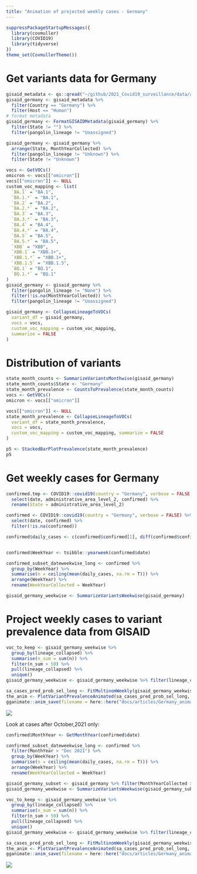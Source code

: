 ```yaml
---
title: "Animation of projected weekly cases - Germany"
---
```



```r
suppressPackageStartupMessages({
  library(covmuller)
  library(COVID19)
  library(tidyverse)
})
theme_set(CovmullerTheme())
```

# Get variants data for Germany

```r
gisaid_metadata <- qs::qread("~/github/2021_Covid19_surveillance/data/all_metadata/metadata_tsv_2023_01_14.qs")
gisaid_germany <- gisaid_metadata %>%
  filter(Country == "Germany") %>%
  filter(Host == "Human")
# format metadata
gisaid_germany <- FormatGISAIDMetadata(gisaid_germany) %>%
  filter(State != "") %>%
  filter(pangolin_lineage != "Unassigned")

gisaid_germany <- gisaid_germany %>%
  arrange(State, MonthYearCollected) %>%
  filter(pangolin_lineage != "Unknown") %>%
  filter(State != "Unknown")

vocs <- GetVOCs()
omicron <- vocs[["omicron"]]
vocs[["omicron"]] <- NULL
custom_voc_mapping <- list(
  `BA.1` = "BA.1",
  `BA.1.*` = "BA.1",
  `BA.2` = "BA.2",
  `BA.2.*` = "BA.2",
  `BA.3` = "BA.3",
  `BA.3.*` = "BA.3",
  `BA.4` = "BA.4",
  `BA.4.*` = "BA.4",
  `BA.5` = "BA.5",
  `BA.5.*` = "BA.5",
  `XBB` = "XBB",
  `XBB.1` = "XBB.1+",
  `XBB.1.*` = "XBB.1+",
  `XBB.1.5` = "XBB.1.5",
  `BQ.1` = "BQ.1",
  `BQ.1.*` = "BQ.1"
)
gisaid_germany <- gisaid_germany %>%
  filter(pangolin_lineage != "None") %>%
  filter(!is.na(MonthYearCollected)) %>%
  filter(pangolin_lineage != "Unassigned")

gisaid_germany <- CollapseLineageToVOCs(
  variant_df = gisaid_germany,
  vocs = vocs,
  custom_voc_mapping = custom_voc_mapping,
  summarize = FALSE
)
```

# Distribution of variants



```r
state_month_counts <- SummarizeVariantsMonthwise(gisaid_germany)
state_month_counts$State <- "Germany"
state_month_prevalence <- CountsToPrevalence(state_month_counts)
vocs <- GetVOCs()
omicron <- vocs[["omicron"]]

vocs[["omicron"]] <- NULL
state_month_prevalence <- CollapseLineageToVOCs(
  variant_df = state_month_prevalence,
  vocs = vocs,
  custom_voc_mapping = custom_voc_mapping, summarize = FALSE
)

p5 <- StackedBarPlotPrevalence(state_month_prevalence)
p5
```

# Get weekly cases for Germany

```r

confirmed.tmp <- COVID19::covid19(country = "Germany", verbose = FALSE, level = 2) %>%
  select(date, administrative_area_level_2, confirmed) %>%
  rename(State = administrative_area_level_2)

confirmed <- COVID19::covid19(country = "Germany", verbose = FALSE) %>%
  select(date, confirmed) %>%
  filter(!is.na(confirmed))

confirmed$daily_cases <- c(confirmed$confirmed[1], diff(confirmed$confirmed))


confirmed$WeekYear <- tsibble::yearweek(confirmed$date)

confirmed_subset_dateweekwise_long <- confirmed %>%
  group_by(WeekYear) %>%
  summarise(n = ceiling(mean(daily_cases, na.rm = T))) %>%
  arrange(WeekYear) %>%
  rename(WeekYearCollected = WeekYear)

gisaid_germany_weekwise <- SummarizeVariantsWeekwise(gisaid_germany)
```


# Project weekly cases to variant prevalence data from GISAID

```r
voc_to_keep <- gisaid_germany_weekwise %>%
  group_by(lineage_collapsed) %>%
  summarise(n_sum = sum(n)) %>%
  filter(n_sum > 50) %>%
  pull(lineage_collapsed) %>%
  unique()
gisaid_germany_weekwise <- gisaid_germany_weekwise %>% filter(lineage_collapsed %in% voc_to_keep)

sa_cases_pred_prob_sel_long <- FitMultinomWeekly(gisaid_germany_weekwise, confirmed_subset_dateweekwise_long)
the_anim <- PlotVariantPrevalenceAnimated(sa_cases_pred_prob_sel_long, title = "Estimated cases (weekly average) in Germany by variant", caption = "**Source: gisaid.org and covid19datahub.io<br>**", date_breaks = "28 days")
gganimate::anim_save(filename = here::here("docs/articles/Germany_animated.gif"), animation = the_anim)
```
![](Germany_animated.gif)



Look at cases after October,2021 only:

```r

confirmed$MonthYear <- GetMonthYear(confirmed$date)

confirmed_subset_dateweekwise_long <- confirmed %>%
  filter(MonthYear > "Dec 2021") %>%
  group_by(WeekYear) %>%
  summarise(n = ceiling(mean(daily_cases, na.rm = T))) %>%
  arrange(WeekYear) %>%
  rename(WeekYearCollected = WeekYear)

gisaid_germany_subset <- gisaid_germany %>% filter(MonthYearCollected > "Dec 2021")
gisaid_germany_weekwise <- SummarizeVariantsWeekwise(gisaid_germany_subset)

voc_to_keep <- gisaid_germany_weekwise %>%
  group_by(lineage_collapsed) %>%
  summarise(n_sum = sum(n)) %>%
  filter(n_sum > 50) %>%
  pull(lineage_collapsed) %>%
  unique()
gisaid_germany_weekwise <- gisaid_germany_weekwise %>% filter(lineage_collapsed %in% voc_to_keep)

sa_cases_pred_prob_sel_long <- FitMultinomWeekly(gisaid_germany_weekwise, confirmed_subset_dateweekwise_long)
the_anim <- PlotVariantPrevalenceAnimated(sa_cases_pred_prob_sel_long, title = "Estimated cases (weekly average) in Germany by variant", caption = "**Source: gisaid.org and covid19datahub.io<br>**")
gganimate::anim_save(filename = here::here("docs/articles/Germany_animated_2021.gif"), animation = the_anim)
```
![](Germany_animated_2021.gif)
